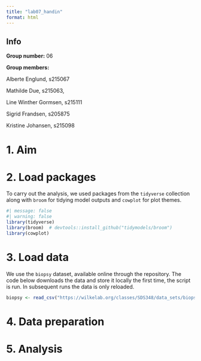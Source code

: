 ```yaml
---
title: "lab07_handin"
format: html
---
```


## **Info**

**Group number:** 06

**Group members:**

Alberte Englund, s215067

Mathilde Due, s215063,

Line Winther Gormsen, s215111

Sigrid Frandsen, s205875

Kristine Johansen, s215098

# 1. Aim

# 2. **Load packages**

To carry out the analysis, we used packages from the `tidyverse` collection along with `broom` for tidying model outputs and `cowplot` for plot themes.

```r
#| message: false
#| warning: false
library(tidyverse)
library(broom)  # devtools::install_github("tidymodels/broom")
library(cowplot)
```

# 3. **Load data**

We use the `biopsy` dataset, available online through the repository. The code below downloads the data and store it locally the first time, the script is run. In subsequent runs the data is only reloaded.

```r
biopsy <- read_csv("https://wilkelab.org/classes/SDS348/data_sets/biopsy.csv")
```

# 4. **Data preparation**

# 5. **Analysis**
